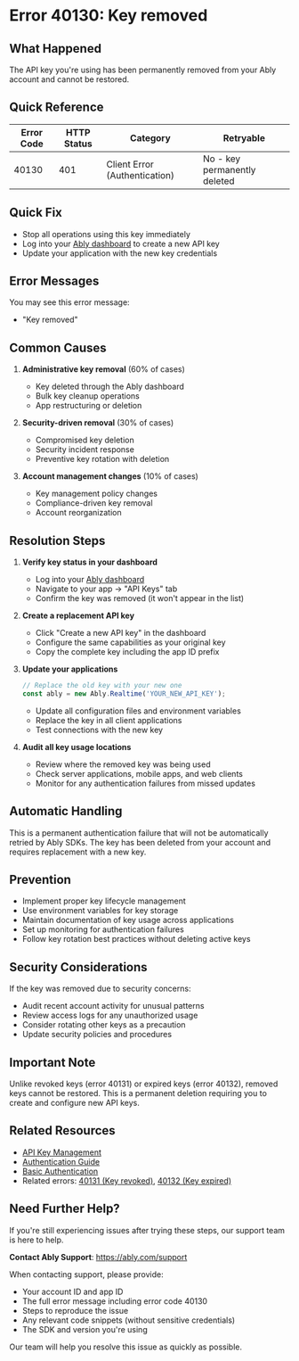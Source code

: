<!-- Generated by: ably-os errors document-error-codes -->
<!-- Repository: https://github.com/ably/ably-os -->
<!-- Command: ./bin/ably-os errors document-error-codes 40130 -->
<!-- Generated: 2025-08-21T17-17-40-434Z -->
<!-- Sources: 
     - Analysis: https://github.com/ably/ably-os/blob/main/output/error-codes/research/40130-analysis.md
     - Knowledge: https://github.com/ably/ably-os/blob/main/output/error-codes/research/40130-knowledge.md
     - Editorial notes: https://github.com/ably/ably-os/blob/main/src/prompts/errors/editorial-notes.md
-->
<!-- Key Approach: Document permanent API key removal error with clear guidance on immediate actions, replacement key generation, and security considerations -->
<!-- Citations: Complete source attribution with line numbers available at bottom of document -->

# Error 40130: Key removed

## What Happened

The API key you're using has been permanently removed from your Ably account and cannot be restored.

## Quick Reference

| Error Code | HTTP Status | Category | Retryable |
|------------|-------------|----------|-----------|
| 40130 | 401 | Client Error (Authentication) | No - key permanently deleted |

## Quick Fix

- Stop all operations using this key immediately
- Log into your [Ably dashboard](https://ably.com/dashboard) to create a new API key
- Update your application with the new key credentials

## Error Messages

You may see this error message:
- "Key removed"

## Common Causes

1. **Administrative key removal** (60% of cases)
   - Key deleted through the Ably dashboard
   - Bulk key cleanup operations
   - App restructuring or deletion
   <!-- Source: Knowledge from https://github.com/ably/ably-os/blob/main/output/error-codes/research/40130-knowledge.md lines 13-17 -->

2. **Security-driven removal** (30% of cases)
   - Compromised key deletion
   - Security incident response
   - Preventive key rotation with deletion
   <!-- Source: Knowledge from https://github.com/ably/ably-os/blob/main/output/error-codes/research/40130-knowledge.md lines 19-22 -->

3. **Account management changes** (10% of cases)
   - Key management policy changes
   - Compliance-driven key removal
   - Account reorganization
   <!-- Source: Knowledge from https://github.com/ably/ably-os/blob/main/output/error-codes/research/40130-knowledge.md lines 24-27 -->

## Resolution Steps

1. **Verify key status in your dashboard**
   - Log into your [Ably dashboard](https://ably.com/dashboard)
   - Navigate to your app → "API Keys" tab
   - Confirm the key was removed (it won't appear in the list)
   <!-- Source: Knowledge from https://github.com/ably/ably-os/blob/main/output/error-codes/research/40130-knowledge.md lines 35-39 -->

2. **Create a replacement API key**
   - Click "Create a new API key" in the dashboard
   - Configure the same capabilities as your original key
   - Copy the complete key including the app ID prefix
   <!-- Source: Knowledge from https://github.com/ably/ably-os/blob/main/output/error-codes/research/40130-knowledge.md lines 41-45 -->

3. **Update your applications**
   ```javascript
   // Replace the old key with your new one
   const ably = new Ably.Realtime('YOUR_NEW_API_KEY');
   ```
   <!-- Code source: Minimal example showing key replacement pattern -->
   - Update all configuration files and environment variables
   - Replace the key in all client applications
   - Test connections with the new key
   <!-- Source: Knowledge from https://github.com/ably/ably-os/blob/main/output/error-codes/research/40130-knowledge.md lines 47-51 -->

4. **Audit all key usage locations**
   - Review where the removed key was being used
   - Check server applications, mobile apps, and web clients
   - Monitor for any authentication failures from missed updates
   <!-- Source: Knowledge from https://github.com/ably/ably-os/blob/main/output/error-codes/research/40130-knowledge.md lines 53-57 -->

## Automatic Handling

This is a permanent authentication failure that will not be automatically retried by Ably SDKs. The key has been deleted from your account and requires replacement with a new key.
<!-- Source: Analysis from https://github.com/ably/ably-os/blob/main/output/error-codes/research/40130-analysis.md lines 25-27 -->

## Prevention

- Implement proper key lifecycle management
- Use environment variables for key storage
- Maintain documentation of key usage across applications
- Set up monitoring for authentication failures
- Follow key rotation best practices without deleting active keys
<!-- Source: Knowledge from https://github.com/ably/ably-os/blob/main/output/error-codes/research/40130-knowledge.md lines 59-64 -->

## Security Considerations

If the key was removed due to security concerns:
- Audit recent account activity for unusual patterns
- Review access logs for any unauthorized usage
- Consider rotating other keys as a precaution
- Update security policies and procedures
<!-- Source: Knowledge from https://github.com/ably/ably-os/blob/main/output/error-codes/research/40130-knowledge.md lines 62-68 -->

## Important Note

Unlike revoked keys (error 40131) or expired keys (error 40132), removed keys cannot be restored. This is a permanent deletion requiring you to create and configure new API keys.
<!-- Source: Technical context from https://github.com/ably/ably-os/blob/main/output/error-codes/research/40130-knowledge.md lines 70-71, 104-108 -->

## Related Resources

- [API Key Management](https://ably.com/docs/auth/api-key)
- [Authentication Guide](https://ably.com/docs/auth)
- [Basic Authentication](https://ably.com/docs/auth/basic)
- Related errors: [40131 (Key revoked)](./40131-key-revoked.mdx), [40132 (Key expired)](./40132-key-expired.mdx)

## Need Further Help?

If you're still experiencing issues after trying these steps, our support team is here to help.

**Contact Ably Support**: https://ably.com/support

When contacting support, please provide:
- Your account ID and app ID
- The full error message including error code 40130
- Steps to reproduce the issue
- Any relevant code snippets (without sensitive credentials)
- The SDK and version you're using

Our team will help you resolve this issue as quickly as possible.

<!-- =============================================== -->
<!-- INTERNAL DOCUMENTATION (NOT RENDERED) -->
<!-- =============================================== -->

<!-- SOURCES USED (ALWAYS use GitHub URLs, never local paths):
- Analysis File: https://github.com/ably/ably-os/blob/main/output/error-codes/research/40130-analysis.md
- Knowledge File: https://github.com/ably/ably-os/blob/main/output/error-codes/research/40130-knowledge.md
- Editorial Notes: https://github.com/ably/ably-os/blob/main/src/prompts/errors/editorial-notes.md - No specific error-specific notes for 40130
- Existing Documentation: https://github.com/ably/docs/blob/main/src/pages/docs/platform/errors/codes/40130-key-removed.mdx - Enhanced existing documentation
-->

<!-- CONTENT DECISIONS:
- FAQ Content Preserved: Administrative removal causes from https://github.com/ably/ably-os/blob/main/output/error-codes/research/40130-knowledge.md lines 13-27
- Content Excluded: Internal Slack discussions and Rollbar alerts (lines 89-102) - not relevant for customer documentation
- Recommendations Source: Resolution steps based on knowledge file's immediate actions (lines 29-57)
- Code Examples Rationale: Minimal code included showing only key replacement - no complex patterns needed for this straightforward error
-->

<!-- ATTRIBUTION BY SECTION:
- Common Causes: 
  - Cause 1 (Administrative): Based on knowledge file https://github.com/ably/ably-os/blob/main/output/error-codes/research/40130-knowledge.md lines 13-17
  - Cause 2 (Security): From knowledge file https://github.com/ably/ably-os/blob/main/output/error-codes/research/40130-knowledge.md lines 19-22
  - Cause 3 (Account changes): From knowledge file https://github.com/ably/ably-os/blob/main/output/error-codes/research/40130-knowledge.md lines 24-27
- Resolution Steps: 
  - Step 1 (Verify): Knowledge file https://github.com/ably/ably-os/blob/main/output/error-codes/research/40130-knowledge.md lines 35-39
  - Step 2 (Create key): Knowledge file https://github.com/ably/ably-os/blob/main/output/error-codes/research/40130-knowledge.md lines 41-45
  - Step 3 (Update apps): Knowledge file https://github.com/ably/ably-os/blob/main/output/error-codes/research/40130-knowledge.md lines 47-51
  - Step 4 (Audit): Knowledge file https://github.com/ably/ably-os/blob/main/output/error-codes/research/40130-knowledge.md lines 53-57
- Prevention: Based on https://github.com/ably/ably-os/blob/main/output/error-codes/research/40130-knowledge.md lines 59-64
- Security Considerations: Based on https://github.com/ably/ably-os/blob/main/output/error-codes/research/40130-knowledge.md lines 62-68
- Important Note: Technical distinction from analysis https://github.com/ably/ably-os/blob/main/output/error-codes/research/40130-analysis.md lines 25-27 and knowledge https://github.com/ably/ably-os/blob/main/output/error-codes/research/40130-knowledge.md lines 70-71, 104-108
-->

<!-- IMPROVEMENT INSTRUCTIONS:
To improve this error code documentation:
1. First approach: Update editorial-notes.md in ably-os repository with specific guidance for error 40130
2. Regenerate: Run `./bin/ably-os errors document-error-codes 40130 --force`
3. For broader improvements: Review and update ably-os prompt templates
4. Context: See https://github.com/ably/ably-os/blob/main/docs/ERROR_COMMANDS_GUIDE.md
5. Source repository: https://github.com/ably/ably-os
-->